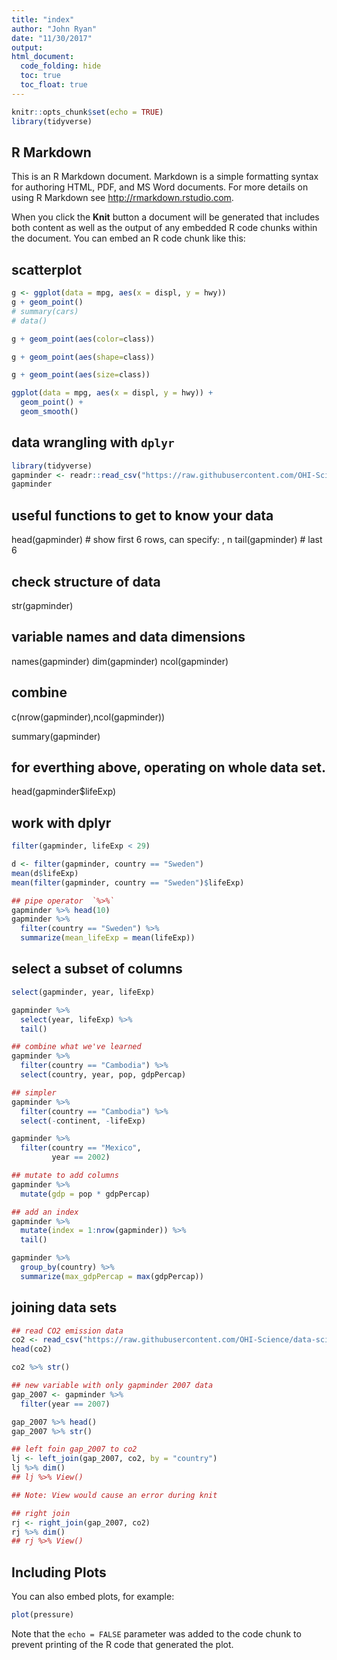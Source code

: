 ```yaml
---
title: "index"
author: "John Ryan"
date: "11/30/2017"
output: 
html_document:
  code_folding: hide
  toc: true
  toc_float: true
---
```


```r
knitr::opts_chunk$set(echo = TRUE)
library(tidyverse)
```

## R Markdown

This is an R Markdown document. Markdown is a simple formatting syntax for authoring HTML, PDF, and MS Word documents. For more details on using R Markdown see <http://rmarkdown.rstudio.com>.

When you click the **Knit** button a document will be generated that includes both content as well as the output of any embedded R code chunks within the document. You can embed an R code chunk like this:

## scatterplot
```r
g <- ggplot(data = mpg, aes(x = displ, y = hwy))
g + geom_point()
# summary(cars)
# data()
```

```r
g + geom_point(aes(color=class))
```

```r
g + geom_point(aes(shape=class))
```

```r
g + geom_point(aes(size=class))
```


```r
ggplot(data = mpg, aes(x = displ, y = hwy)) + 
  geom_point() +
  geom_smooth()
```

## data wrangling with `dplyr`

```r
library(tidyverse)
gapminder <- readr::read_csv("https://raw.githubusercontent.com/OHI-Science/data-science-training/master/data/gapminder.csv")
gapminder
```

## useful functions to get to know your data
head(gapminder) # show first 6 rows, can specify: , n
tail(gapminder) # last 6

## check structure of data
str(gapminder)

## variable names and data dimensions
names(gapminder)
dim(gapminder)
ncol(gapminder)

## combine
c(nrow(gapminder),ncol(gapminder))

summary(gapminder)

## for everthing above, operating on whole data set.  

head(gapminder$lifeExp)

## work with dplyr

```r

filter(gapminder, lifeExp < 29)

d <- filter(gapminder, country == "Sweden")
mean(d$lifeExp)
mean(filter(gapminder, country == "Sweden")$lifeExp)

## pipe operator  `%>%` 
gapminder %>% head(10)
gapminder %>% 
  filter(country == "Sweden") %>% 
  summarize(mean_lifeExp = mean(lifeExp))

```

## select a subset of columns
```r
select(gapminder, year, lifeExp)

gapminder %>%
  select(year, lifeExp) %>%
  tail()

## combine what we've learned
gapminder %>%
  filter(country == "Cambodia") %>%
  select(country, year, pop, gdpPercap)

## simpler
gapminder %>%
  filter(country == "Cambodia") %>%
  select(-continent, -lifeExp)

gapminder %>%
  filter(country == "Mexico",
         year == 2002)

## mutate to add columns
gapminder %>%
  mutate(gdp = pop * gdpPercap)

## add an index
gapminder %>%
  mutate(index = 1:nrow(gapminder)) %>%
  tail()

gapminder %>% 
  group_by(country) %>%
  summarize(max_gdpPercap = max(gdpPercap))

```

## joining data sets 

```r
## read CO2 emission data
co2 <- read_csv("https://raw.githubusercontent.com/OHI-Science/data-science-training/master/data/co2.csv")
head(co2)

co2 %>% str()

## new variable with only gapminder 2007 data
gap_2007 <- gapminder %>%
  filter(year == 2007)

gap_2007 %>% head()
gap_2007 %>% str()

## left foin gap_2007 to co2
lj <- left_join(gap_2007, co2, by = "country") 
lj %>% dim()
## lj %>% View()

## Note: View would cause an error during knit

## right join
rj <- right_join(gap_2007, co2)
rj %>% dim()
## rj %>% View()
```


## Including Plots

You can also embed plots, for example:

```r
plot(pressure)
```

Note that the `echo = FALSE` parameter was added to the code chunk to prevent printing of the R code that generated the plot.
